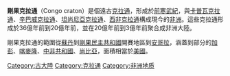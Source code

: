 '''剛果克拉通'''（Congo craton）是個遠古[[克拉通|克拉通]]，形成於[[前寒武紀|前寒武紀]]，與[[卡普瓦克拉通|卡普瓦克拉通]]、[[辛巴威克拉通|辛巴威克拉通]]、[[坦尚尼亞克拉通|坦尚尼亞克拉通]]、[[西非克拉通|西非克拉通]]構成現今的[[非洲|非洲]]。這些克拉通形成於36億年前到20億年前，並在20億年前到3億年前聚合成非洲大陸。

剛果克拉通的範圍從[[蘇丹|蘇丹]]到[[剛果民主共和國|剛果民主共和國]]開賽地區到[[安哥拉|安哥拉]]，涵蓋到部分的[[加彭|加彭]]、[[喀麥隆|喀麥隆]]、[[中非共和國|中非共和國]]、[[尚比亞|尚比亞]]，面積相當於[[美國|美國]]。

[[Category:古大陸|Category:古大陸]]
[[Category:克拉通|Category:克拉通]]
[[Category:非洲地质|Category:非洲地质]]

{{geol-stub}}
{{洲|state=uncollapsed}}